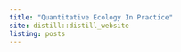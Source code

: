 ```yaml
---
title: "Quantitative Ecology In Practice"
site: distill::distill_website
listing: posts
---
```

<meta name="google-site-verification" content="cysbxl8DZ2zP8ByQP2tYBoo4jLalRPBWsL70i-cDNvY" />